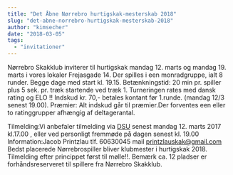 ```yaml
---
title: "Det Åbne Nørrebro hurtigskak-mesterskab 2018"
slug: "det-abne-norrebro-hurtigskak-mesterskab-2018"
author: "kimsecher"
date: "2018-03-05"
tags: 
  - "invitationer"
---
```


Nørrebro Skakklub inviterer til hurtigskak mandag 12. marts og mandag 19. marts i vores lokaler Frejasgade 14. Der spilles i een monradgruppe, ialt 8 runder. Begge dage med start kl. 19.15. Betænkningstid: 20 min pr. spiller plus 5 sek. pr. træk startende ved træk 1. Turneringen rates med dansk rating og ELO !! Indskud kr. 70,- betales kontant før 1.runde. (mandag 12/3 senest 19.00). Præmier: Alt indskud går til præmier.Der forventes een eller to ratinggrupper afhængig af deltagerantal.

Tilmelding:Vi anbefaler tilmelding via [DSU](http://turnering.skak.dk/TournamentActive/Details?tourId=24768) senest mandag 12. marts 2017 kl.17.00 , eller ved personligt fremmøde på dagen senest kl. 19.00 Information:Jacob Printzlau tlf. 60630045 mail printzlauskak@gmail.com Bedst placerede Nørrebrospiller bliver klubmester i hurtigskak 2018. Tilmelding efter princippet først til mølle!!. Bemærk ca. 12 pladser er forhåndsreserveret til spillere fra Nørrebro Skakklub.
